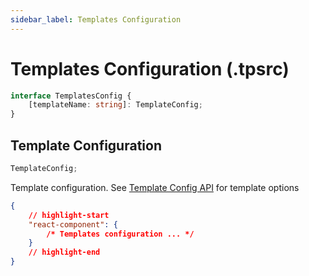 ```yaml
---
sidebar_label: Templates Configuration
---
```


# Templates Configuration (.tpsrc)

```ts title="Type"
interface TemplatesConfig {
    [templateName: string]: TemplateConfig;
}
```

## Template Configuration

```ts title="Type"
TemplateConfig;
```

Template configuration. See [Template Config API](./tpsrc/template) for template
options

```json title=".tps/.tpsrc"
{
    // highlight-start
    "react-component": {
        /* Templates configuration ... */
    }
    // highlight-end
}
```

